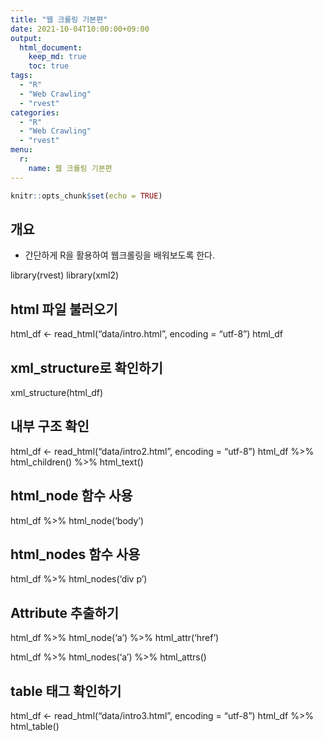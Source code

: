 ```yaml
---
title: "웹 크롤링 기본편"
date: 2021-10-04T10:00:00+09:00
output:
  html_document:
    keep_md: true
    toc: true
tags:
  - "R"
  - "Web Crawling"
  - "rvest"
categories:
  - "R"
  - "Web Crawling"
  - "rvest"
menu:
  r:
    name: 웹 크롤링 기본편
---
```


```r
knitr::opts_chunk$set(echo = TRUE)
```

## 개요 
- 간단하게 R을 활용하여 웹크롤링을 배워보도록 한다. 

library(rvest)
library(xml2)

## html 파일 불러오기
html_df <- read_html("data/intro.html", encoding = "utf-8")
html_df

## xml_structure로 확인하기
xml_structure(html_df)

## 내부 구조 확인
html_df <- read_html("data/intro2.html", encoding = "utf-8")
html_df %>% 
  html_children() %>% 
  html_text()

## html_node 함수 사용
html_df %>% 
  html_node('body')

## html_nodes 함수 사용 
html_df %>% 
  html_nodes('div p')

## Attribute 추출하기
html_df %>% 
  html_node('a') %>% 
  html_attr('href')

html_df %>% 
  html_nodes('a') %>% 
  html_attrs()

## table 태그 확인하기
html_df <- read_html("data/intro3.html", encoding = "utf-8")
html_df %>% 
  html_table()
